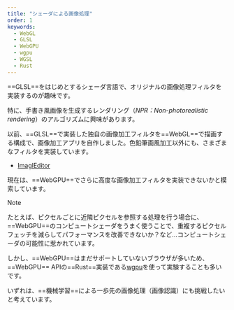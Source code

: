 ```yaml
---
title: "シェーダによる画像処理"
order: 1
keywords:
  - WebGL
  - GLSL
  - WebGPU
  - wgpu
  - WGSL
  - Rust
---
```






==GLSL==をはじめとするシェーダ言語で、オリジナルの画像処理フィルタを実装するのが趣味です。

特に、手書き風画像を生成するレンダリング（_NPR：Non-photorealistic rendering_）のアルゴリズムに興味があります。

<GridGallery col={9}>
  <div class="-c-span-4 -sp-c-span-1">
    <CompareImage image1={img_Cat.src} image2={img_CatPencil.src} client:visible="svelte" />
  </div>
  <div class="-c-span-5 -sp-c-span-1">
    <CompareImage image1={img_Shrine.src} image2={img_ShrinePencil.src} client:visible="svelte" />
  </div>
</GridGallery>

以前、==GLSL==で実装した独自の画像加工フィルタを==WebGL==で描画する構成で、画像加工アプリを自作しました。色鉛筆画風加工以外にも、さまざまなフィルタを実装しています。

- [ImaglEditor](/projects/imagl-editor)

<FigureBox src={img_EditorPreview1} />

現在は、==WebGPU==でさらに高度な画像加工フィルタを実装できないかと模索しています。

> [!NOTE]
> たとえば、ピクセルごとに近隣ピクセルを参照する処理を行う場合に、==WebGPU==のコンピュートシェーダをうまく使うことで、重複するピクセルフェッチを減らしてパフォーマンスを改善できないか？など…コンピュートシェーダの可能性に惹かれています。

しかし、==WebGPU==はまだサポートしていないブラウザが多いため、==WebGPU== APIの==Rust==実装である[wgpu](https://github.com/gfx-rs/wgpu)を使って実験することも多いです。

いずれは、==機械学習==による一歩先の画像処理（画像認識）にも挑戦したいと考えています。
